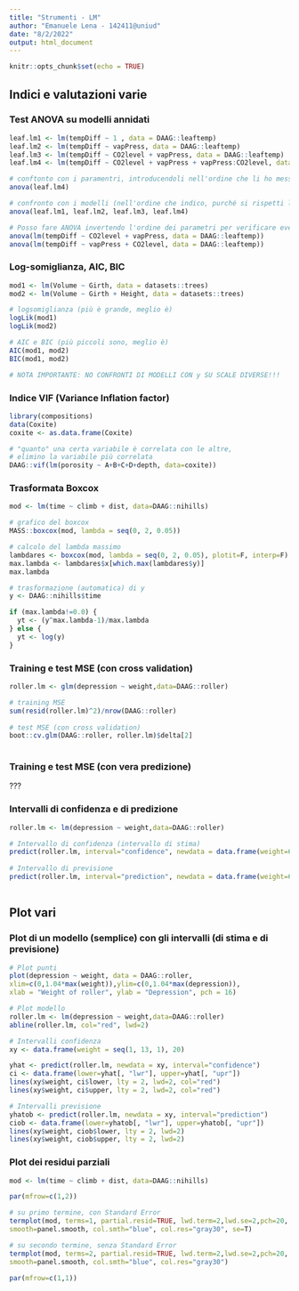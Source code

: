 ```yaml
---
title: "Strumenti - LM"
author: "Emanuele Lena - 142411@uniud"
date: "8/2/2022"
output: html_document
---
```


```r
knitr::opts_chunk$set(echo = TRUE)
```


## Indici e valutazioni varie

### Test ANOVA su modelli annidati

```r
leaf.lm1 <- lm(tempDiff ~ 1 , data = DAAG::leaftemp)
leaf.lm2 <- lm(tempDiff ~ vapPress, data = DAAG::leaftemp)
leaf.lm3 <- lm(tempDiff ~ CO2level + vapPress, data = DAAG::leaftemp)
leaf.lm4 <- lm(tempDiff ~ CO2level + vapPress + vapPress:CO2level, data = DAAG::leaftemp)

# conftonto con i paramentri, introducendoli nell'ordine che li ho messi io
anova(leaf.lm4)

# confronto con i modelli (nell'ordine che indico, purché si rispetti l'annidamento)
anova(leaf.lm1, leaf.lm2, leaf.lm3, leaf.lm4)

```

```r
# Posso fare ANOVA invertendo l'ordine dei parametri per verificare eventuali collinearità
anova(lm(tempDiff ~ CO2level + vapPress, data = DAAG::leaftemp))
anova(lm(tempDiff ~ vapPress + CO2level, data = DAAG::leaftemp))
```

### Log-somiglianza, AIC, BIC
```r
mod1 <- lm(Volume ~ Girth, data = datasets::trees)
mod2 <- lm(Volume ~ Girth + Height, data = datasets::trees)

# logsomiglianza (più è grande, meglio è)
logLik(mod1)
logLik(mod2)

# AIC e BIC (più piccoli sono, meglio è)
AIC(mod1, mod2)
BIC(mod1, mod2)

# NOTA IMPORTANTE: NO CONFRONTI DI MODELLI CON y SU SCALE DIVERSE!!!
```


### Indice VIF (Variance Inflation factor)

```r
library(compositions)
data(Coxite)
coxite <- as.data.frame(Coxite)

# "quanto" una certa variabile è correlata con le altre, 
# elimino la variabile più correlata
DAAG::vif(lm(porosity ~ A+B+C+D+depth, data=coxite))
```

### Trasformata Boxcox

```r
mod <- lm(time ~ climb + dist, data=DAAG::nihills)

# grafico del boxcox
MASS::boxcox(mod, lambda = seq(0, 2, 0.05))

# calcolo del lambda massimo
lambdares <- boxcox(mod, lambda = seq(0, 2, 0.05), plotit=F, interp=F)
max.lambda <- lambdares$x[which.max(lambdares$y)]
max.lambda 

# trasformazione (automatica) di y
y <- DAAG::nihills$time

if (max.lambda!=0.0) {
  yt <- (y^max.lambda-1)/max.lambda
} else {
  yt <- log(y)
}

```

### Training e test MSE (con cross validation)

```r
roller.lm <- glm(depression ~ weight,data=DAAG::roller)

# training MSE
sum(resid(roller.lm)^2)/nrow(DAAG::roller)
 
# test MSE (con cross validation)
boot::cv.glm(DAAG::roller, roller.lm)$delta[2]
                   
```

### Training e test MSE (con vera predizione)

???

### Intervalli di confidenza e di predizione

```r

roller.lm <- lm(depression ~ weight,data=DAAG::roller)

# Intervallo di confidenza (intervallo di stima)
predict(roller.lm, interval="confidence", newdata = data.frame(weight=6))
 
# Intervallo di previsione
predict(roller.lm, interval="prediction", newdata = data.frame(weight=6))
                   
```



## Plot vari

### Plot di un modello (semplice) con gli intervalli (di stima e di previsione)

```r
# Plot punti
plot(depression ~ weight, data = DAAG::roller,
xlim=c(0,1.04*max(weight)),ylim=c(0,1.04*max(depression)),
xlab = "Weight of roller", ylab = "Depression", pch = 16)

# Plot modello
roller.lm <- lm(depression ~ weight,data=DAAG::roller)
abline(roller.lm, col="red", lwd=2)

# Intervalli confidenza
xy <- data.frame(weight = seq(1, 13, 1), 20)

yhat <- predict(roller.lm, newdata = xy, interval="confidence")
ci <- data.frame(lower=yhat[, "lwr"], upper=yhat[, "upr"])
lines(xy$weight, ci$lower, lty = 2, lwd=2, col="red")
lines(xy$weight, ci$upper, lty = 2, lwd=2, col="red")

# Intervalli previsione
yhatob <- predict(roller.lm, newdata = xy, interval="prediction")
ciob <- data.frame(lower=yhatob[, "lwr"], upper=yhatob[, "upr"])
lines(xy$weight, ciob$lower, lty = 2, lwd=2)
lines(xy$weight, ciob$upper, lty = 2, lwd=2)
```

### Plot dei residui parziali 

```r
mod <- lm(time ~ climb + dist, data=DAAG::nihills)

par(mfrow=c(1,2))

# su primo termine, con Standard Error
termplot(mod, terms=1, partial.resid=TRUE, lwd.term=2,lwd.se=2,pch=20,
smooth=panel.smooth, col.smth="blue", col.res="gray30", se=T)

# su secondo termine, senza Standard Error
termplot(mod, terms=2, partial.resid=TRUE, lwd.term=2,lwd.se=2,pch=20,
smooth=panel.smooth, col.smth="blue", col.res="gray30")

par(mfrow=c(1,1))
```




